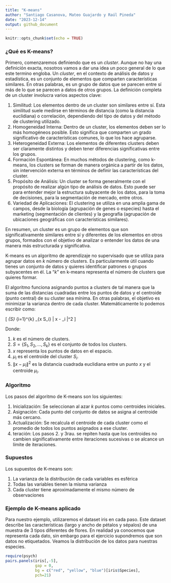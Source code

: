 ```yaml
---
title: "K-means"
author: "Santiago Casanova, Mateo Guajardo y Raúl Pineda"
date: "2023-12-14"
output: github_document
---
```


```r
knitr::opts_chunk$set(echo = TRUE)
```

### ¿Qué es K-means?


Primero, comenzaremos definiendo que es un $\textit{cluster}$. Aunque no hay una definición exacta, nosotros vamos a dar una idea un poco general de lo que este termino engloba. Un $\textit{cluster}$, en el contexto de análisis de datos y estadística, es un conjunto de elementos que comparten características similares. En otras palabras, es un grupo de datos que se parecen entre sí más de lo que se parecen a datos de otros grupos. La definición completa de un cluster involucra varios aspectos clave:


1. Similitud: Los elementos dentro de un cluster son similares entre sí. Esta similitud suele medirse en términos de distancia (como la distancia euclidiana) o correlación, dependiendo del tipo de datos y del método de clustering utilizado.
1. Homogeneidad Interna: Dentro de un cluster, los elementos deben ser lo más homogéneos posible. Esto significa que comparten un grado significativo de características comunes, lo que los hace agruparse.
1. Heterogeneidad Externa: Los elementos de diferentes clusters deben ser claramente distintos y deben tener diferencias significativas entre los grupos.
1. Formación Espontánea: En muchos métodos de clustering, como k-means, los clusters se forman de manera orgánica a partir de los datos, sin intervención externa en términos de definir las características del cluster.
1. Propósito de Análisis: Un cluster se forma generalmente con el propósito de realizar algún tipo de análisis de datos. Esto puede ser para entender mejor la estructura subyacente de los datos, para la toma de decisiones, para la segmentación de mercado, entre otros.
1. Variedad de Aplicaciones: El clustering se utiliza en una amplia gama de campos, desde la biología (agrupación de genes o especies) hasta el marketing (segmentación de clientes) y la geografía (agrupación de ubicaciones geográficas con características similares).


En resumen, un cluster es un grupo de elementos que son significativamente similares entre sí y diferentes de los elementos en otros grupos, formados con el objetivo de analizar o entender los datos de una manera más estructurada y significativa.


K-means es un algoritmo de aprendizaje no supervisado que se utiliza para agrupar datos en $k$ número de clusters. Es particularmente útil cuando tienes un conjunto de datos y quieres identificar patrones o grupos subyacentes en él. La "$k$" en k-means representa el número de clusters que quieres formar.

El algoritmo funciona asignando puntos a clusters de tal manera que la suma de las distancias cuadradas entre los puntos de datos y el centroide (punto central) de su cluster sea mínima. En otras palabras, el objetivo es minimizar la varianza dentro de cada cluster. Matemáticamente lo podemos escribir como:

\[ \min_{S} \sum_{i=1}^{k} \sum_{x \in S_i} \| x - \mu_i \|^2 \]

Donde:

1. $k$ es el número de clusters.
1. $S = \{S_1, S_2, ... , S_k\}$ es el conjunto de todos los clusters. 
1. $x$  representa los puntos de datos en el espacio.
1. $\mu_i$ es el centroide del cluster $S_i$.
1. $\| x - \mu_i \|^2$ es la distancia cuadrada euclidiana entre un punto $x$ y el centroide $\mu_i$.

### Algoritmo

Los pasos del algoritmo de K-means son los siguientes: 

1. Inicialización: Se seleccionan al azar $k$ puntos como centroides iniciales.
1. Asignación: Cada punto del conjunto de datos se asigna al centroide más cercano.
1. Actualización: Se recalcula el centroide de cada cluster como el promedio de todos los puntos asignados a ese cluster.
1. teración: Los pasos 2. y 3rau. se repiten hasta que los centroides no cambien significativamente entre iteraciones sucesivas o se alcance un límite de iteraciones.


### Supuestos

Los supuestos de K-means son:

1. La varianza de la distribución de cada variables es esférica
1. Todas las variables tienen la misma varianza
1. Cada cluster tiene aproximadamente el mismo número de observaciones


### Ejemplo de K-means aplicado

Para nuestro ejemplo, utilizaremos el dataset iris en cada paso. Este dataset describe las características (largo y ancho de pétalos y sépalos) de una muestra de 3 tipos diferentes de flores. En realidad ya conocemos que representa cada dato, sin embargo para el ejercicio supondremos que son datos no etiquetados. Veamos la distribución de los datos para nuestras especies.

```r
require(psych)
pairs.panels(iris[,-5],
             gap = 0,
             bg = c("red", "yellow", "blue")[iris$Species],
             pch=21)
```




